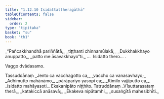 ```yaml
---
title: "1.12.10 Isidattattheragāthā"
tableOfContents: false
sidebar:
  order: 2
type: "tipitaka"
basket: "su"
book: "th1"
---
```



<DynamicBreadcrumb />

<Division number="120" book="th1">

<Paragraph number="267" type="verses" book="th1">
_“Pañcakkhandhā pariññātā,_  
_tiṭṭhanti chinnamūlakā;_  
_Dukkhakkhayo anuppatto,_  
_patto me āsavakkhayo”ti._  


</Paragraph>
</Division>

<Paragraph number="268" type="center" book="th1">
…  Isidatto thero… .

  
Vaggo dvādasamo.



</Paragraph>

<Paragraph number="269" type="center" book="th1">
Tassuddānaṃ


</Paragraph>

<Paragraph number="270" type="verses" book="th1">
_Jento ca vacchagotto ca,_  
_vaccho ca vanasavhayo;_  
_Adhimutto mahānāmo,_  
_pārāpariyo yasopi ca;_  
_Kimilo vajjiputto ca,_  
_isidatto mahāyasoti._  


</Paragraph>

<Paragraph number="271" type="center" book="th1">
Ekakanipāto niṭṭhito.



</Paragraph>

<Paragraph number="272" type="center" book="th1">
Tatruddānaṃ


</Paragraph>

<Paragraph number="273" type="verses" book="th1">
_Vīsuttarasataṃ therā,_  
_katakiccā anāsavā;_  
_Ekakeva nipātamhi,_  
_susaṅgītā mahesibhīti._
</Paragraph>